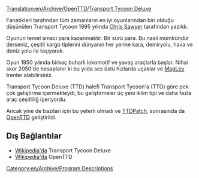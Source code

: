 [[Translation:en/Archive/OpenTTD/Transport Tycoon Deluxe]]

Fanatikleri tarafından tüm zamanların en iyi oyunlarından biri olduğu düşünülen Transport Tycoon 1995 yılında [http://www.chrissawyer.com Chris Sawyer] tarafından yazıldı.

Oyunun temel amacı para kazanmaktır. Bir sürü para.
Bu nasıl mümkündür derseniz, çeşitli kargo tiplerini dünyanın her yerine kara, demiryolu, hava ve deniz yolu ile taşıyarak.

Oyun 1950 yılında birkaç buharlı lokomotif ve yavaş araçlarla başlar. Nihai skor 2050'de hesaplanır ki bu yılda ses üstü hızlarda uçaklar ve [[tr/MagLev|MagLev]] trenler alabilirsiniz.

Transport Tycoon Deluxe (TTD) halefi Transport Tycoon'a (TTO) göre pek çok geliştirme içermekteydi, bu geliştirmeler üç yeni iklim tipi ve daha fazla araç çeşitliliğ içeriyordu.

Ancak yine de bazıları için bu yeterli olmadı ve [[tr/TTDPatch|TTDPatch]], sonrasında da [[tr/Manual/Main Page|OpenTTD]] geliştirildi.

==Dış Bağlantılar==
* [https://www.wikipedia.org/wiki/Transport_Tycoon Wikipedia'da] Transport Tycoon Deluxe 
* [https://www.wikipedia.org/wiki/OpenTTD Wikipedia'da] OpenTTD
[[Category:en/Archive/Program Descriptions]]